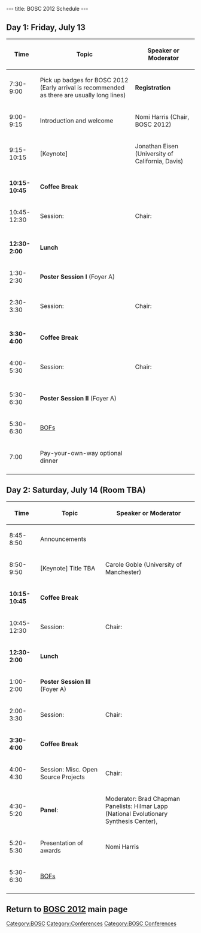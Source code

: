 ---
title: BOSC 2012 Schedule
---

== Day 1: Friday,  July 13 ==

{| border="1" cellspacing="0" cellpadding="10"
! Time
! Topic
! Speaker or Moderator
|- 
| 7:30-9:00
| Pick up badges for BOSC 2012
(Early arrival is recommended as there are usually long lines)
| '''Registration'''
|- 
| 9:00-9:15
| Introduction and welcome
| Nomi Harris (Chair, BOSC 2012)
|-
| 9:15-10:15
| [Keynote] 
| Jonathan Eisen (University of California, Davis)
|-
| '''10:15-10:45'''
| '''Coffee Break'''
|
|-
| 10:45-12:30
| Session: 
| Chair: 
|-
|
|-
| '''12:30-2:00'''
| '''Lunch'''
|
|-
| 1:30-2:30
| '''Poster Session I''' (Foyer A)
|
|-
| 2:30-3:30
| Session: 
| Chair: 
|-
| 
|-
| '''3:30-4:00'''
| '''Coffee Break'''
|
|-
| 4:00-5:30
| Session: 
| Chair: 
|-
| 
|-
| 5:30-6:30
| '''Poster Session II''' (Foyer A)
|
|-
| 5:30-6:30
| [[BOSC_2012/BOFs|BOFs]]
|
|-
| 7:00
| Pay-your-own-way optional dinner
|
|- 
|}

== Day 2: Saturday, July 14 (Room TBA) ==

{| border="1" cellspacing="0" cellpadding="10"
! Time
! Topic
! Speaker or Moderator
|- 
| 8:45-8:50
| Announcements
|
|-
| 8:50-9:50
| [Keynote] Title TBA
| Carole Goble (University of Manchester)
|-
| '''10:15-10:45'''
| '''Coffee Break'''
|
|-
| 10:45-12:30
| Session: 
| Chair: 
|-
| '''12:30-2:00'''
| '''Lunch'''
|
|-
| 1:00-2:00
| '''Poster Session III''' (Foyer A)
|
|-
| 2:00-3:30
| Session: 
| Chair: 
|-
| '''3:30-4:00'''
| '''Coffee Break'''
|
|-
| 4:00-4:30
| Session: Misc. Open Source Projects
| Chair: 
|-
| 4:30-5:20
| '''Panel''': 
| Moderator: Brad Chapman
Panelists: 
Hilmar Lapp (National Evolutionary Synthesis Center),
|-
| 5:20-5:30
| Presentation of awards
| Nomi Harris
|-
| 5:30-6:30
| [[BOSC_2012/BOFs|BOFs]]
|
|-
|}

== Return to '''[[BOSC_2012 | BOSC 2012]]''' main page ==

[[Category:BOSC]] [[Category:Conferences]]
[[Category:BOSC Conferences]]